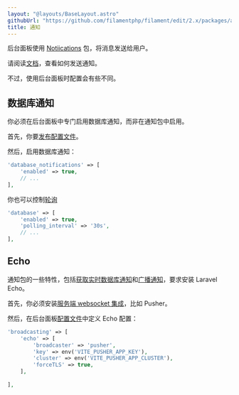 ```yaml
---
layout: "@layouts/BaseLayout.astro"
githubUrl: "https://github.com/filamentphp/filament/edit/2.x/packages/admin/docs/07-notifications.md"
title: 通知
---
```


后台面板使用 [Notiications](../notifications/sending-notifications) 包，将消息发送给用户。

请阅读[文档](../notifications/sending-notification)，查看如何发送通知。

不过，使用后台面板时配置会有些不同。

## 数据库通知

你必须在后台面板中专门启用数据库通知，而非在通知包中启用。

首先，你要[发布配置文件](installation#发布配置文件)。

然后，启用数据库通知：

```php
'database_notifications' => [
    'enabled' => true,
    // ...
],
```

你也可以控制[轮询](../notifications/database-notifications#轮询)

```php
'database' => [
    'enabled' => true,
    'polling_interval' => '30s',
    // ...
],
```

## Echo

通知包的一些特性，包括[获取实时数据库通知](../notifications/database-notifications#echo)和[广播通知](../notifications/broadcast-notifications)，要求安装 Laravel Echo。

首先，你必须安装[服务端 websocket 集成](https://laravel.com/docs/broadcasting#server-side-installation)，比如 Pusher。

然后，在后台面板[配置文件](installation#发布配置文件)中定义 Echo 配置：

```php
'broadcasting' => [
    'echo' => [
        'broadcaster' => 'pusher',
        'key' => env('VITE_PUSHER_APP_KEY'),
        'cluster' => env('VITE_PUSHER_APP_CLUSTER'),
        'forceTLS' => true,
    ],
    
],
```